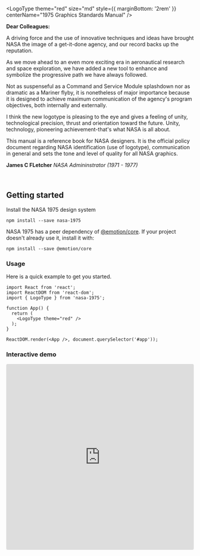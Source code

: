 
<Meta title="Welcome" />

<LogoType
    theme="red"
    size="md"
    style={{ marginBottom: '2rem' }}
    centerName="1975 Graphics Standards Manual"
/>

**Dear Colleagues:**

A driving force and the use of innovative techniques and ideas have brought NASA the image of a
get-it-done agency, and our record backs up the reputation.

As we move ahead to an even more exciting era in aeronautical research and space exploration, we
have added a new tool to enhance and symbolize the progressive path we have always followed.

Not as suspenseful as a Command and Service Module splashdown nor as dramatic as a Mariner flyby, it
is nonetheless of major importance because it is designed to achieve maximum communication of the
agency's program objectives, both internally and externally.

I think the new logotype is pleasing to the eye and gives a feeling of unity, technological
precision, thrust and orientation toward the future. Unity, technology, pioneering
achievement-that's what NASA is all about.

This manual is a reference book for NASA designers. It is the official policy document regarding
NASA identification (use of logotype), communication in general and sets the tone and level of
quality for all NASA graphics.

**James C FLetcher** _NASA Admininstrator (1971 - 1977)_

<br />

## Getting started

Install the NASA 1975 design system

```
npm install --save nasa-1975
```

NASA 1975 has a peer dependency of [@emotion/core](https://www.npmjs.com/package/@emotion/core). If
your project doesn't already use it, install it with:

```
npm install --save @emotion/core
```

### Usage

Here is a quick example to get you started.

```
import React from 'react';
import ReactDOM from 'react-dom';
import { LogoType } from 'nasa-1975';

function App() {
  return (
    <LogoType theme="red" />
  );
}

ReactDOM.render(<App />, document.querySelector('#app'));

```

### Interactive demo

<iframe
    src="https://codesandbox.io/embed/condescending-bose-pcpi1?fontsize=14"
    title="NASA-1975-sandbox"
    allow="geolocation; microphone; camera; midi; vr; accelerometer; gyroscope; payment; ambient-light-sensor; encrypted-media; usb"
    style="width:100%; height:500px; border:0; border-radius: 4px; overflow:hidden;"
    style={{ width: '100%', height: '500px', border: '0', borderRadius: '4px', overflow: 'hidden' }}
    sandbox="allow-modals allow-forms allow-popups allow-scripts allow-same-origin"
></iframe>
